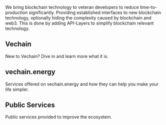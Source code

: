 

We bring blockchain technology to veteran developers to reduce time-to-production significantly. Providing established interfaces to new blockchain technology, optionally hiding the complexity caused by blockchain and web3.
This is done by adding API-Layers to simplify blockchain relevant technology.

## Vechain

New to Vechain? Dive in and learn more what it is.

<Cards>
  <Card
    title="What is Vechain?"
    href="/Vechain/What-is-Vechain"
  />
  <Card
    title="Datasheet"
    href="/Vechain/Datasheet"
  />
</Cards>


## vechain.energy

Services offered on vechain.energy and how they can help you make your life simpler.

<Cards>
  <Card
    title="Fee Delegation Service"
    href="/vechain.energy/FeeDelegation"
  />
  <Card
    title="Scheduler for Transactions"
    href="/vechain.energy/Scheduler"
  />
  <Card
    title="REST-API as Transaction-Relay"
    href="/vechain.energy/API-Keys"
  />
  <Card
    title="Webhooks for Blockchain-Activity"
    href="/vechain.energy/Webhooks"
  />
  <Card
    title="Swap Providers & On-Ramp for In-dApp-Token-Swaps"
    href="/vechain.energy/SwapProviders"
  />
</Cards>


## Public Services

Public services provided to improve the ecosystem.

<Cards>
  <Card
    title="Sign in with Vechain"
    href="/vechain.energy/AuthService"
  />
  <Card
    title="Virtual Proxy Node"
    href="/vechain.energy/Virtual-Proxy-Node"
  />
  <Card
    title="Public API to read Contract-States"
    href="/vechain.energy/Public-APIs/States"
  />
  <Card
    title="Public API to browse Event-Logs"
    href="/vechain.energy/Public-APIs/Events-&-Logs"
  />
  <Card
    title="Public API to lookup Function & Event Signatures"
    href="/vechain.energy/Public-APIs/Signatures"
  />
</Cards>